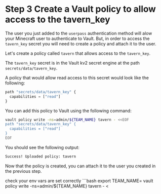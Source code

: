 # Step 3 Create a Vault policy to allow access to the tavern_key

The user you just added to the `userpass` authentication method will alow your Minecraft
user to authenticate to Vault. But, in order to access the `tavern_key` secret you will need to 
create a policy and attach it to the user.

Let's create a policy called `tavern` that allows access to the `tavern_key`.

The `tavern_key` secret is in the Vault kv2 secret engine at the path `secrets/data/tavern_key`.

A policy that would allow read access to this secret would look like the following:

```javascript
path "secrets/data/tavern_key" {
  capabilities = ["read"]
}
```

You can add this policy to Vault using the following command:

```bash
vault policy write -ns=admin/${TEAM_NAME} tavern - <<EOF
path "secrets/data/tavern_key" {
  capabilities = ["read"]
}
EOF
```

You should see the following output:

```bash
Success! Uploaded policy: tavern
```

Now that the policy is created, you can attach it to the user you created in the previous step.

<Solution title="Solution: Vault cli">
check your env vars are set correctly
```bash
export TEAM_NAME=<your team>
vault policy write -ns=admin/${TEAM_NAME} tavern - <<EOF
path "secrets/data/tavern_key" {
  capabilities = ["read"]
}
EOF
```
</Solution>